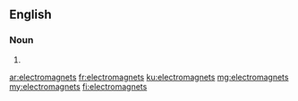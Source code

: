 ==English==

===Noun===
{{head|en|plural}}

# {{plural of|electromagnet|lang=en}}

[[ar:electromagnets]]
[[fr:electromagnets]]
[[ku:electromagnets]]
[[mg:electromagnets]]
[[my:electromagnets]]
[[fi:electromagnets]]